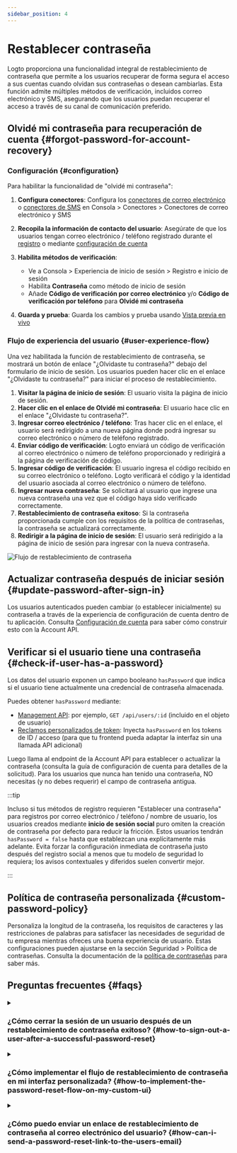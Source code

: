 ```yaml
---
sidebar_position: 4
---
```


# Restablecer contraseña

Logto proporciona una funcionalidad integral de restablecimiento de contraseña que permite a los usuarios recuperar de forma segura el acceso a sus cuentas cuando olvidan sus contraseñas o desean cambiarlas. Esta función admite múltiples métodos de verificación, incluidos correo electrónico y SMS, asegurando que los usuarios puedan recuperar el acceso a través de su canal de comunicación preferido.

## Olvidé mi contraseña para recuperación de cuenta \{#forgot-password-for-account-recovery}

### Configuración \{#configuration}

Para habilitar la funcionalidad de "olvidé mi contraseña":

1. **Configura conectores**: Configura los [conectores de correo electrónico](/connectors/email-connectors) o [conectores de SMS](/connectors/sms-connectors) en <CloudLink to="/connectors/passwordless">Consola > Conectores > Conectores de correo electrónico y SMS</CloudLink>

2. **Recopila la información de contacto del usuario**: Asegúrate de que los usuarios tengan correo electrónico / teléfono registrado durante el [registro](/end-user-flows/sign-up-and-sign-in/sign-up) o mediante [configuración de cuenta](/end-user-flows/account-settings/by-account-api#update-or-link-new-email)

3. **Habilita métodos de verificación**:

   - Ve a <CloudLink to="/sign-in-experience/sign-up-and-sign-in">Consola > Experiencia de inicio de sesión > Registro e inicio de sesión</CloudLink>
   - Habilita **Contraseña** como método de inicio de sesión
   - Añade **Código de verificación por correo electrónico** y/o **Código de verificación por teléfono** para **Olvidé mi contraseña**

4. **Guarda y prueba**: Guarda los cambios y prueba usando [Vista previa en vivo](/customization/live-preview)

### Flujo de experiencia del usuario \{#user-experience-flow}

Una vez habilitada la función de restablecimiento de contraseña, se mostrará un botón de enlace "¿Olvidaste tu contraseña?" debajo del formulario de inicio de sesión. Los usuarios pueden hacer clic en el enlace "¿Olvidaste tu contraseña?" para iniciar el proceso de restablecimiento.

1. **Visitar la página de inicio de sesión**: El usuario visita la página de inicio de sesión.
2. **Hacer clic en el enlace de Olvidé mi contraseña**: El usuario hace clic en el enlace "¿Olvidaste tu contraseña?".
3. **Ingresar correo electrónico / teléfono**: Tras hacer clic en el enlace, el usuario será redirigido a una nueva página donde podrá ingresar su correo electrónico o número de teléfono registrado.
4. **Enviar código de verificación**: Logto enviará un código de verificación al correo electrónico o número de teléfono proporcionado y redirigirá a la página de verificación de código.
5. **Ingresar código de verificación**: El usuario ingresa el código recibido en su correo electrónico o teléfono. Logto verificará el código y la identidad del usuario asociada al correo electrónico o número de teléfono.
6. **Ingresar nueva contraseña**: Se solicitará al usuario que ingrese una nueva contraseña una vez que el código haya sido verificado correctamente.
7. **Restablecimiento de contraseña exitoso**: Si la contraseña proporcionada cumple con los requisitos de la política de contraseñas, la contraseña se actualizará correctamente.
8. **Redirigir a la página de inicio de sesión**: El usuario será redirigido a la página de inicio de sesión para ingresar con la nueva contraseña.

<img src="/img/assets/reset-password.png" alt="Flujo de restablecimiento de contraseña" />

## Actualizar contraseña después de iniciar sesión \{#update-password-after-sign-in}

Los usuarios autenticados pueden cambiar (o establecer inicialmente) su contraseña a través de la experiencia de configuración de cuenta dentro de tu aplicación. Consulta [Configuración de cuenta](/end-user-flows/account-settings/by-account-api#update-users-password) para saber cómo construir esto con la Account API.

## Verificar si el usuario tiene una contraseña \{#check-if-user-has-a-password}

Los datos del usuario exponen un campo booleano `hasPassword` que indica si el usuario tiene actualmente una credencial de contraseña almacenada.

Puedes obtener `hasPassword` mediante:

- [Management API](/integrate-logto/interact-with-management-api): por ejemplo, `GET /api/users/:id` (incluido en el objeto de usuario)
- [Reclamos personalizados de token](/developers/custom-token-claims): Inyecta `hasPassword` en los tokens de ID / acceso (para que tu frontend pueda adaptar la interfaz sin una llamada API adicional)

Luego llama al endpoint de la Account API para establecer o actualizar la contraseña (consulta la guía de configuración de cuenta para detalles de la solicitud). Para los usuarios que nunca han tenido una contraseña, NO necesitas (y no debes requerir) el campo de contraseña antigua.

:::tip

Incluso si tus métodos de registro requieren "Establecer una contraseña" para registros por correo electrónico / teléfono / nombre de usuario, los usuarios creados mediante **inicio de sesión social** puro omiten la creación de contraseña por defecto para reducir la fricción. Estos usuarios tendrán `hasPassword = false` hasta que establezcan una explícitamente más adelante. Evita forzar la configuración inmediata de contraseña justo después del registro social a menos que tu modelo de seguridad lo requiera; los avisos contextuales y diferidos suelen convertir mejor.

:::

## Política de contraseña personalizada \{#custom-password-policy}

Personaliza la longitud de la contraseña, los requisitos de caracteres y las restricciones de palabras para satisfacer las necesidades de seguridad de tu empresa mientras ofreces una buena experiencia de usuario. Estas configuraciones pueden ajustarse en la sección <CloudLink to="/security/password-policy">Seguridad > Política de contraseñas</CloudLink>. Consulta la documentación de la [política de contraseñas](/security/password-policy) para saber más.

## Preguntas frecuentes \{#faqs}

<details>
  <summary>

### ¿Cómo cerrar la sesión de un usuario después de un restablecimiento de contraseña exitoso? \{#how-to-sign-out-a-user-after-a-successful-password-reset}

</summary>

Suscríbete al evento de webhook `PostResetPassword` para recibir una notificación cuando un usuario restablezca su contraseña con éxito. Luego puedes activar una acción de [cerrar sesión](/end-user-flows/sign-out) para invalidar la sesión actual del usuario y redirigirlo a la página de inicio de sesión.

</details>

<details>
  <summary>

### ¿Cómo implementar el flujo de restablecimiento de contraseña en mi interfaz personalizada? \{#how-to-implement-the-password-reset-flow-on-my-custom-ui}

</summary>

Puedes implementar tu propio flujo de restablecimiento de contraseña utilizando la **Management API** y la **Account API** de Logto. Consulta [configuración de cuenta](/end-user-flows/account-settings/) para más detalles.

</details>

<details>
  <summary>

### ¿Cómo puedo enviar un enlace de restablecimiento de contraseña al correo electrónico del usuario? \{#how-can-i-send-a-password-reset-link-to-the-users-email}

</summary>

Puedes crear un endpoint de restablecimiento de contraseña autoalojado y utilizar el SDK de Logto para iniciar una solicitud de inicio de sesión con [`first_screen`](/end-user-flows/authentication-parameters/first-screen) configurado en `reset-password`. Esto redirigirá al usuario sin problemas a la página de restablecimiento de contraseña.

</details>
